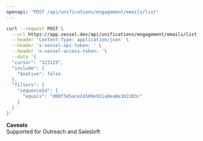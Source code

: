 ```yaml
---
openapi: "POST /api/unifications/engagement/emails/list"
---
```


<RequestExample>

```bash Request
curl --request POST \
  --url https://app.vessel.dev/api/unifications/engagement/emails/list \
  --header 'Content-Type: application/json' \
  --header 'x-vessel-api-token: ' \
  --header 'x-vessel-access-token: '\
  --data '{
  "cursor": "123123",
  "include": {
    "$native": false
  },
  "filters": {
    "sequenceId": {
      "equals": "d08f345ace24509e911a0ea8e3d2203c"
    }
  }
}'
```

</RequestExample>

**Caveats**  
Supported for Outreach and Salesloft
